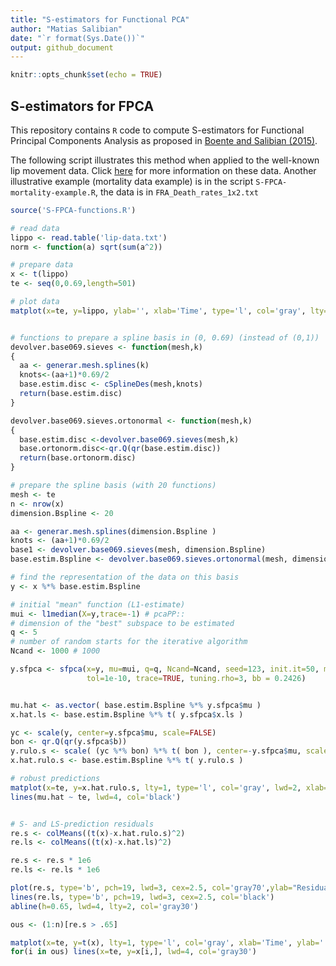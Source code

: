 ```yaml
---
title: "S-estimators for Functional PCA"
author: "Matias Salibian"
date: "`r format(Sys.Date())`"
output: github_document
---
```



```r
knitr::opts_chunk$set(echo = TRUE)
```

## S-estimators for FPCA

This repository contains `R` code to
compute S-estimators for Functional Principal Components Analysis as proposed in 
[Boente and Salibian (2015)](http://dx.doi.org/10.1080/01621459.2014.946991). 


The following script illustrates this method when applied to the
well-known lip movement data. 
Click [here](http://www.stats.ox.ac.uk/~silverma/fdacasebook/lipemg.html) 
for more information on these data.
Another illustrative example (mortality data example) is in
the script `S-FPCA-mortality-example.R`, the data is in `FRA_Death_rates_1x2.txt`

```r
source('S-FPCA-functions.R')
```

```R
# read data
lippo <- read.table('lip-data.txt')
norm <- function(a) sqrt(sum(a^2))

# prepare data
x <- t(lippo)
te <- seq(0,0.69,length=501)

# plot data
matplot(x=te, y=lippo, ylab='', xlab='Time', type='l', col='gray', lty=1, lwd=2)


# functions to prepare a spline basis in (0, 0.69) (instead of (0,1))
devolver.base069.sieves <- function(mesh,k)
{    
  aa <- generar.mesh.splines(k)
  knots<-(aa+1)*0.69/2
  base.estim.disc <- cSplineDes(mesh,knots)
  return(base.estim.disc)
}

devolver.base069.sieves.ortonormal <- function(mesh,k)
{
  base.estim.disc <-devolver.base069.sieves(mesh,k)
  base.ortonorm.disc<-qr.Q(qr(base.estim.disc))
  return(base.ortonorm.disc)
}

# prepare the spline basis (with 20 functions)
mesh <- te
n <- nrow(x)
dimension.Bspline <- 20 

aa <- generar.mesh.splines(dimension.Bspline )
knots <- (aa+1)*0.69/2
base1 <- devolver.base069.sieves(mesh, dimension.Bspline)
base.estim.Bspline <- devolver.base069.sieves.ortonormal(mesh, dimension.Bspline)

# find the representation of the data on this basis
y <- x %*% base.estim.Bspline

# initial "mean" function (L1-estimate)
mui <- l1median(X=y,trace=-1) # pcaPP::
# dimension of the "best" subspace to be estimated 
q <- 5
# number of random starts for the iterative algorithm
Ncand <- 1000 # 1000

y.sfpca <- sfpca(x=y, mu=mui, q=q, Ncand=Ncand, seed=123, init.it=50, max.it=500, 
                 tol=1e-10, trace=TRUE, tuning.rho=3, bb = 0.2426) 


mu.hat <- as.vector( base.estim.Bspline %*% y.sfpca$mu )
x.hat.ls <- base.estim.Bspline %*% t( y.sfpca$x.ls ) 

yc <- scale(y, center=y.sfpca$mu, scale=FALSE)
bon <- qr.Q(qr(y.sfpca$b))
y.rulo.s <- scale( (yc %*% bon) %*% t( bon ), center=-y.sfpca$mu, scale=FALSE)
x.hat.rulo.s <- base.estim.Bspline %*% t( y.rulo.s ) 

# robust predictions
matplot(x=te, y=x.hat.rulo.s, lty=1, type='l', col='gray', lwd=2, xlab='Time', ylab='')
lines(mu.hat ~ te, lwd=4, col='black')


# S- and LS-prediction residuals
re.s <- colMeans((t(x)-x.hat.rulo.s)^2)
re.ls <- colMeans((t(x)-x.hat.ls)^2)

re.s <- re.s * 1e6
re.ls <- re.ls * 1e6

plot(re.s, type='b', pch=19, lwd=3, cex=2.5, col='gray70',ylab="Residual squared norm")
lines(re.ls, type='b', pch=19, lwd=3, cex=2.5, col='black')
abline(h=0.65, lwd=4, lty=2, col='gray30')

ous <- (1:n)[re.s > .65]

matplot(x=te, y=t(x), lty=1, type='l', col='gray', xlab='Time', ylab='', lwd=2)
for(i in ous) lines(x=te, y=x[i,], lwd=4, col='gray30')
```






